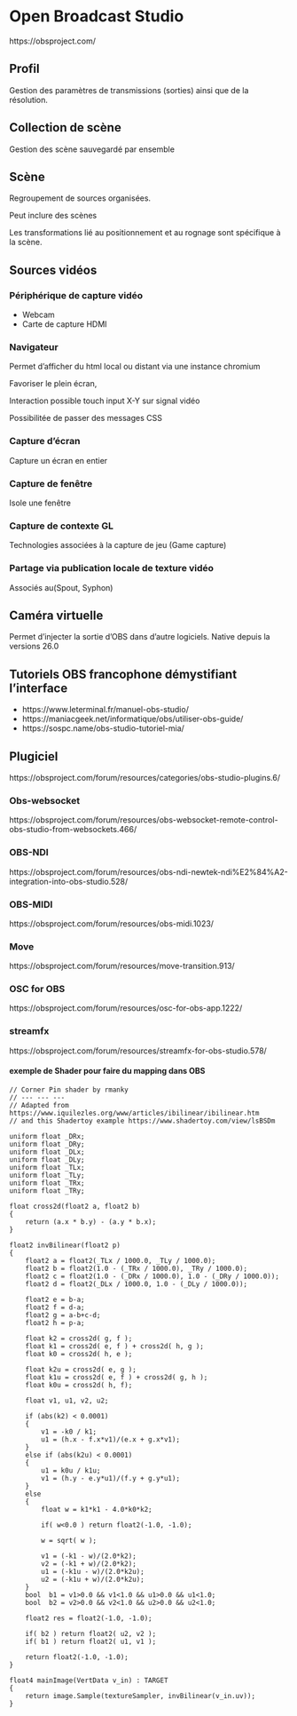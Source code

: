 # Open Broadcast Studio {#obs} 

https://obsproject.com/

## Profil

Gestion des paramètres de transmissions (sorties) ainsi que de la résolution. 


## Collection de scène

Gestion des scène sauvegardé par ensemble

## Scène 

Regroupement de sources organisées.

Peut inclure des scènes

Les transformations lié au positionnement et au rognage sont spécifique à la scène.


## Sources vidéos


### Périphérique de capture vidéo 
* Webcam
* Carte de capture HDMI

### Navigateur

Permet d'afficher du html local ou distant via une instance chromium 


Favoriser le plein écran, 

Interaction possible touch input 
X-Y sur signal vidéo

Possibilitée de passer des messages CSS 



### Capture d'écran

Capture un écran en entier

### Capture de fenêtre 

Isole une fenêtre

### Capture de contexte GL 

Technologies associées à la capture de jeu (Game capture)

### Partage via publication locale de texture vidéo   

Associés au(Spout, Syphon)


## Caméra virtuelle

Permet d'injecter la sortie d'OBS dans d'autre logiciels. 
Native depuis la versions 26.0

## Tutoriels OBS francophone démystifiant l'interface

* https://www.leterminal.fr/manuel-obs-studio/
* https://maniacgeek.net/informatique/obs/utiliser-obs-guide/
* https://sospc.name/obs-studio-tutoriel-mia/


## Plugiciel 

https://obsproject.com/forum/resources/categories/obs-studio-plugins.6/


### Obs-websocket

https://obsproject.com/forum/resources/obs-websocket-remote-control-obs-studio-from-websockets.466/


### OBS-NDI

https://obsproject.com/forum/resources/obs-ndi-newtek-ndi%E2%84%A2-integration-into-obs-studio.528/


### OBS-MIDI

https://obsproject.com/forum/resources/obs-midi.1023/


### Move 

https://obsproject.com/forum/resources/move-transition.913/

### OSC for OBS 

https://obsproject.com/forum/resources/osc-for-obs-app.1222/

### streamfx

https://obsproject.com/forum/resources/streamfx-for-obs-studio.578/


#### exemple de Shader pour faire du mapping dans OBS 

```
// Corner Pin shader by rmanky
// --- --- ---
// Adapted from https://www.iquilezles.org/www/articles/ibilinear/ibilinear.htm
// and this Shadertoy example https://www.shadertoy.com/view/lsBSDm

uniform float _DRx;
uniform float _DRy;
uniform float _DLx;
uniform float _DLy;
uniform float _TLx;
uniform float _TLy;
uniform float _TRx;
uniform float _TRy;

float cross2d(float2 a, float2 b)
{
	return (a.x * b.y) - (a.y * b.x);
}

float2 invBilinear(float2 p)
{
    float2 a = float2(_TLx / 1000.0, _TLy / 1000.0);
    float2 b = float2(1.0 - (_TRx / 1000.0), _TRy / 1000.0);
    float2 c = float2(1.0 - (_DRx / 1000.0), 1.0 - (_DRy / 1000.0));
    float2 d = float2(_DLx / 1000.0, 1.0 - (_DLy / 1000.0));

    float2 e = b-a;
    float2 f = d-a;
    float2 g = a-b+c-d;
    float2 h = p-a;

    float k2 = cross2d( g, f );
    float k1 = cross2d( e, f ) + cross2d( h, g );
    float k0 = cross2d( h, e );

    float k2u = cross2d( e, g );
    float k1u = cross2d( e, f ) + cross2d( g, h );
    float k0u = cross2d( h, f);    

    float v1, u1, v2, u2;

    if (abs(k2) < 0.0001) 
    {
        v1 = -k0 / k1;
        u1 = (h.x - f.x*v1)/(e.x + g.x*v1);
    } 
    else if (abs(k2u) < 0.0001) 
    {
        u1 = k0u / k1u;
        v1 = (h.y - e.y*u1)/(f.y + g.y*u1);
    } 
    else 
    {
        float w = k1*k1 - 4.0*k0*k2;

        if( w<0.0 ) return float2(-1.0, -1.0);

        w = sqrt( w );

        v1 = (-k1 - w)/(2.0*k2);
        v2 = (-k1 + w)/(2.0*k2);
        u1 = (-k1u - w)/(2.0*k2u);
        u2 = (-k1u + w)/(2.0*k2u);
    }
    bool  b1 = v1>0.0 && v1<1.0 && u1>0.0 && u1<1.0;
    bool  b2 = v2>0.0 && v2<1.0 && u2>0.0 && u2<1.0;

    float2 res = float2(-1.0, -1.0);

    if( b2 ) return float2( u2, v2 );
    if( b1 ) return float2( u1, v1 );

    return float2(-1.0, -1.0);
}

float4 mainImage(VertData v_in) : TARGET
{
    return image.Sample(textureSampler, invBilinear(v_in.uv));
}
```
